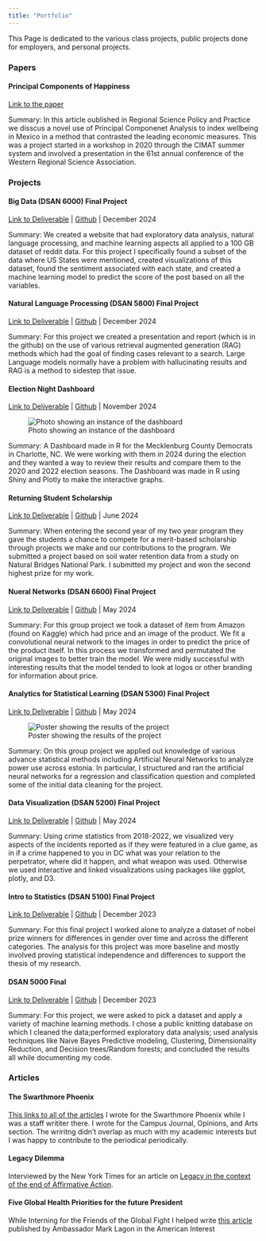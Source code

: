 ```yaml
---
title: "Portfolio"
---
```


This Page is dedicated to the various class projects, public projects done for employers, and personal projects.

### Papers

#### Principal Components of Happiness
[Link to the paper](https://www.sciencedirect.com/science/article/pii/S1757780224003755)

Summary: In this article oublished in Regional Science Policy and Practice we disscus a novel use of Principal Componenet Analysis to index wellbeing in Mexico in a method that contrasted the leading economic measures. This was a project started in a workshop in 2020 through the CIMAT summer system and involved a presentation in the 61st annual conference of the Western Regional Science Association.

### Projects 

#### Big Data (DSAN 6000) Final Project
[Link to Deliverable](https://gu-dsan6000.github.io/fall-2024-project-team-29/) | [Github](https://github.com/gu-dsan6000/fall-2024-project-team-29) | December 2024

Summary: We created a website that had exploratory data analysis, natural language processing, and machine learning aspects all applied to a 100 GB dataset of reddit data. For this project I specifically found a subset of the data where US States were mentioned, created visualizations of this dataset, found the sentiment associated with each state, and created a machine learning model to predict the score of the post based on all the variables.

#### Natural Language Processing (DSAN 5800) Final Project
[Link to Deliverable](https://docs.google.com/presentation/d/1GzWrOpMp3qInxHbbkDERY1NzALd6HCGF4lNTFvmB8g8/edit?usp=sharing) | [Github](https://github.com/msheeba4848/Framework-Insight-Retrieval-and-Summarization-) | December 2024

Summary: For this project we created a presentation and report (which is in the github) on the use of various retrieval augmented generation (RAG) methods which had the goal of finding cases relevant to a search. Large Language models normally have a problem with hallucinating results and RAG is a method to sidestep that issue.

#### Election Night Dashboard
[Link to Deliverable](https://bluebonnetdata-powell.shinyapps.io/Mecklenburg_Forecasting/) | [Github](https://github.com/powellres/Mecklenburg_County_Election_Night_Dashboard) | November 2024

![Photo showing an instance of the dashboard](Files/Photos/Mecklenburg%20Dashboard.png)

Summary: A Dashboard made in R for the Mecklenburg County Democrats in Charlotte, NC. We were working with them in 2024 during the election and they wanted a way to review their results and compare them to the 2020 and 2022 election seasons. The Dashboard was made in R using Shiny and Plotly to make the interactive graphs.

#### Returning Student Scholarship 
[Link to Deliverable](https://powellres.github.io/Powell-Returning-Student-Scholarship/) | [Github](https://github.com/powellres/Powell-Returning-Student-Scholarship) | June 2024

Summary: When entering the second year of my two year program they gave the students a chance to compete for a merit-based scholarship through projects we make and our contributions to the program. We submitted a project based on soil water retention data from a study on Natural Bridges National Park. I submitted my project and won the second highest prize for my work.

#### Nueral Networks (DSAN 6600) Final Project
[Link to Deliverable]() | [Github]() | May 2024

Summary: For this group project we took a dataset of item from Amazon (found on Kaggle) which had price and an image of the product. We fit a convolutional neural network to the images in order to predict the price of the product itself. In this process we transformed and permutated the original images to better train the model. We were midly successful with interesting results that the model tended to look at logos or other branding for information about price.

#### Analytics for Statistical Learning (DSAN 5300) Final Project
[Link to Deliverable](https://docs.google.com/presentation/d/1mPTNj81_li8VuwGgmnVuQ4IFktSMeM-T/edit#slide=id.p1) | [Github](https://github.com/IrnT/5300FinalProject) | May 2024

![Poster showing the results of the project](Files/Photos/5300%20Research%20Poster.pptx.jpg)

Summary: On this group project we applied out knowledge of various advance statistical methods including Artificial Neural Networks to analyze power use across estonia. In particular, I structured and ran the artificial neural networks for a regression and classification question and completed some of the initial data cleaning for the project.

#### Data Visualization (DSAN 5200) Final Project
[Link to Deliverable]() | [Github](https://github.com/gu-dsan5200/spring-2024-dsan-5200-project-repo-project-group-13-1) | May 2024

Summary: Using crime statistics from 2018-2022, we visualized very aspects of the incidents reported as if they were featured in a clue game, as in if a crime happened to you in DC what was your relation to the perpetrator, where did it happen, and what weapon was used. Otherwise we used interactive and linked visualizations using packages like ggplot, plotly, and D3.

#### Intro to Statistics (DSAN 5100) Final Project
[Link to Deliverable](https://powellres.github.io/DSAN5100-Final-Project-Powell/report/report.html) | [Github](https://github.com/powellres/DSAN5100-Final-Project-Powell) | December 2023

Summary: For this final project I worked alone to analyze a dataset of nobel prize winners for differences in gender over time and across the different categories. The analysis for this project was more baseline and mostly involved proving statistical independence and differences to support the thesis of my research.

#### DSAN 5000 Final 
[Link to Deliverable](https://powellres.github.io/DSAN5000-final-project-Powell/) | [Github](https://github.com/powellres/DSAN5000-final-project-Powell) | December 2023

Summary: For this project, we were asked to pick a dataset and apply a variety of machine learning methods. I chose a public knitting database on which I cleaned the data;performed exploratory data analysis; used analysis techniques like Naive Bayes Predictive modeling, Clustering, Dimensionality Reduction, and Decision trees/Random forests; and concluded the results all while documenting my code.

### Articles

#### The Swarthmore Phoenix 
[This links to all of the articles](https://swarthmorephoenix.com/author/powell_sheagren/) I wrote for the Swarthmore Phoenix while I was a staff writiter there. I wrote for the Campus Journal, Opinions, and Arts section. The wriritng didn't overlap as much with my academic interests but I was happy to contribute to the periodical periodically.

#### Legacy Dilemma
Interviewed by the New York Times for an article on [Legacy in the context of the end of Affirmative Action](https://www.nytimes.com/2023/07/30/us/politics/legacy-admissions-college-alumni.html).



#### Five Global Health Priorities for the future President
While Interning for the Friends of the Global Fight I helped write [this article](https://www.the-american-interest.com/2020/07/20/five-global-health-priorities-for-the-next-president/) published by Ambassador Mark Lagon in the American Interest
